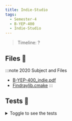 ```yaml
---
title: Indie-Studio
tags:
  - Semester-4
  - B-YEP-400
  - Indie-Studio
---
```

> Timeline: ?


## Files 📂

:::note 2020 Subject and Files
- [B-YEP-400_indie.pdf](https://github.com/Studio-17/Epitech-Subjects/raw/main/Semester-4/B-YEP-400/Indie-Studio/B-YEP-400_indie.pdf)
- [Findraylib.cmake](https://github.com/Studio-17/Epitech-Subjects/raw/main/Semester-4/B-YEP-400/Indie-Studio/Findraylib.cmake)
:::

## Tests 🤖
<details>
  <summary>Toggle to see the tests</summary>
  <div>
Yo
  </div>
</details>


